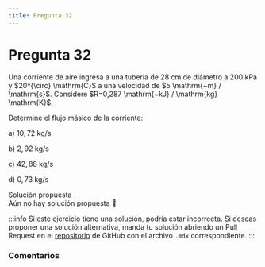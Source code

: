 ```yaml
---
title: Pregunta 32
---
```



# Pregunta 32

<div className="exercise">
Una corriente de aire ingresa a una tubería de 28 cm de diámetro a 200 kPa y $20^{\circ} \mathrm{C}$ a una velocidad de $5 \mathrm{~m} / \mathrm{s}$. Considere $R=0,287 \mathrm{~kJ} / \mathrm{kg} \mathrm{K}$.

Determine el flujo másico de la corriente:

a) $10,72 \mathrm{~kg} / \mathrm{s}$

b) $2,92 \mathrm{~kg} / \mathrm{s}$

c) $42,88 \mathrm{~kg} / \mathrm{s}$
 
d) $0,73 \mathrm{~kg} / \mathrm{s}$
</div>

<MDXDetails>
<summary>Solución propuesta</summary>

<div className="exercise">
Aún no hay solución propuesta 🥲
</div>

:::info
Si este ejercicio tiene una solución, podría estar incorrecta. Si deseas proponer una solución alternativa, manda tu solución abriendo
un Pull Request en el [repositorio](https://github.com/crow-rojas/apuntes-fundamentals/pulls) de GitHub con el archivo
`.mdx` correspondiente.
:::

</MDXDetails>

### Comentarios

<Disqus
  url="https://crow-rojas.github.io/apuntes-fundamentals/docs/science/thermodynamics/exercises/2018-2/p32"
  identifier="docs/science/thermodynamics/exercises/2018-2/p32"
  title="2018-2 Termodinámica - Pregunta 32"
/>
